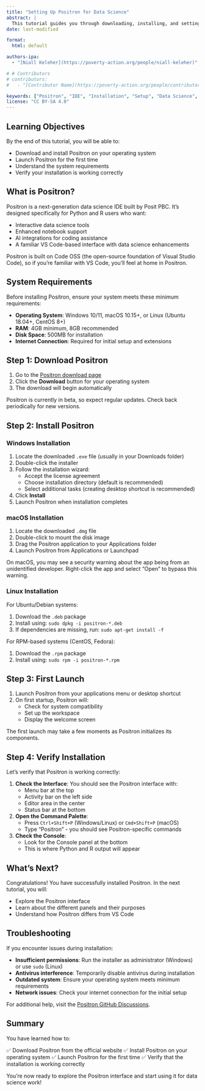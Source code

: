 ```yaml
---
title: "Setting Up Positron for Data Science"
abstract: |
  This tutorial guides you through downloading, installing, and setting up Positron, a next-generation data science IDE. You will learn how to install Positron on your system and prepare it for Python and R development work.
date: last-modified

format:
  html: default

authors-ipa:
  - "[Niall Keleher](https://poverty-action.org/people/niall-keleher)"

# # Contributors
# contributors:
#   - "[Contributor Name](https://poverty-action.org/people/contributor_name)"

keywords: ["Positron", "IDE", "Installation", "Setup", "Data Science", "Tutorial", "Diátaxis Framework"]
license: "CC BY-SA 4.0"
---
```


## Learning Objectives

By the end of this tutorial, you will be able to:

- Download and install Positron on your operating system
- Launch Positron for the first time
- Understand the system requirements
- Verify your installation is working correctly

## What is Positron?

Positron is a next-generation data science IDE built by Posit PBC. It's designed specifically for Python and R users who want:

- Interactive data science tools
- Enhanced notebook support
- AI integrations for coding assistance
- A familiar VS Code-based interface with data science enhancements

::: {.callout-note}
Positron is built on Code OSS (the open-source foundation of Visual Studio Code), so if you're familiar with VS Code, you'll feel at home in Positron.
:::

## System Requirements

Before installing Positron, ensure your system meets these minimum requirements:

- **Operating System**: Windows 10/11, macOS 10.15+, or Linux (Ubuntu 18.04+, CentOS 8+)
- **RAM**: 4GB minimum, 8GB recommended
- **Disk Space**: 500MB for installation
- **Internet Connection**: Required for initial setup and extensions

## Step 1: Download Positron

1. Go to the [Positron download page](https://positron.posit.co/)
2. Click the **Download** button for your operating system
3. The download will begin automatically

::: {.callout-tip}
Positron is currently in beta, so expect regular updates. Check back periodically for new versions.
:::

## Step 2: Install Positron

### Windows Installation

1. Locate the downloaded `.exe` file (usually in your Downloads folder)
2. Double-click the installer
3. Follow the installation wizard:
   - Accept the license agreement
   - Choose installation directory (default is recommended)
   - Select additional tasks (creating desktop shortcut is recommended)
4. Click **Install**
5. Launch Positron when installation completes

### macOS Installation

1. Locate the downloaded `.dmg` file
2. Double-click to mount the disk image
3. Drag the Positron application to your Applications folder
4. Launch Positron from Applications or Launchpad

::: {.callout-warning}
On macOS, you may see a security warning about the app being from an unidentified developer. Right-click the app and select "Open" to bypass this warning.
:::

### Linux Installation

For Ubuntu/Debian systems:

1. Download the `.deb` package
2. Install using: `sudo dpkg -i positron-*.deb`
3. If dependencies are missing, run: `sudo apt-get install -f`

For RPM-based systems (CentOS, Fedora):

1. Download the `.rpm` package
2. Install using: `sudo rpm -i positron-*.rpm`

## Step 3: First Launch

1. Launch Positron from your applications menu or desktop shortcut
2. On first startup, Positron will:
   - Check for system compatibility
   - Set up the workspace
   - Display the welcome screen

::: {.callout-note}
The first launch may take a few moments as Positron initializes its components.
:::

## Step 4: Verify Installation

Let's verify that Positron is working correctly:

1. **Check the Interface**: You should see the Positron interface with:
   - Menu bar at the top
   - Activity bar on the left side
   - Editor area in the center
   - Status bar at the bottom

2. **Open the Command Palette**:
   - Press `Ctrl+Shift+P` (Windows/Linux) or `Cmd+Shift+P` (macOS)
   - Type "Positron" - you should see Positron-specific commands

3. **Check the Console**:
   - Look for the Console panel at the bottom
   - This is where Python and R output will appear

## What's Next?

Congratulations! You have successfully installed Positron. In the next tutorial, you will:

- Explore the Positron interface
- Learn about the different panels and their purposes
- Understand how Positron differs from VS Code

## Troubleshooting

If you encounter issues during installation:

- **Insufficient permissions**: Run the installer as administrator (Windows) or use `sudo` (Linux)
- **Antivirus interference**: Temporarily disable antivirus during installation
- **Outdated system**: Ensure your operating system meets minimum requirements
- **Network issues**: Check your internet connection for the initial setup

For additional help, visit the [Positron GitHub Discussions](https://github.com/posit-dev/positron/discussions).

## Summary

You have learned how to:

✅ Download Positron from the official website
✅ Install Positron on your operating system
✅ Launch Positron for the first time
✅ Verify that the installation is working correctly

You're now ready to explore the Positron interface and start using it for data science work!
